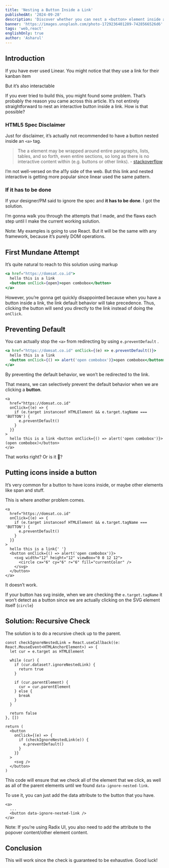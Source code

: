 ```yaml
---
title: 'Nesting a Button Inside a Link'
publishedAt: '2024-09-28'
description: 'Discover whether you can nest a <button> element inside an <a> tag.'
banner: 'https://images.unsplash.com/photo-1729236401289-7428566526d6'
tags: 'web,react'
englishOnly: true
author: 'Asharul'
---
```


## Introduction

If you have ever used Linear. You might notice that they use a link for their kanban item

<NextImage
  src="https://images.unsplash.com/photo-1729236401289-7428566526d6"
  alt="Linear kanban is using a link for the their kanban item"
  width={500}
  height={527}
/>

But it’s also interactable

<NextImage
  src="https://images.unsplash.com/photo-1729236401289-7428566526d6"
  alt="Linear kanban has button inside a link that's interactable"
  width={400}
  height={343}
/>

If you ever tried to build this, you might found some problem. That’s probably the reason you came across this article. It’s not entirely straightforward to nest an interactive button inside a link. How is that possible?

### HTML5 Spec Disclaimer

Just for disclaimer, it’s actually not recommended to have a button nested inside an `<a>` tag.

> The a element may be wrapped around entire paragraphs, lists, tables, and so forth, even entire sections, so long as there is no interactive content within (e.g. buttons or other links).
> \- [stackoverflow](https://stackoverflow.com/questions/6393827/can-i-nest-a-button-element-inside-an-a-using-html5)

I’m not well-versed on the a11y side of the web. But this link and nested interactive is getting more popular since linear used the same pattern.

### If it has to be done

If your designer/PM said to ignore the spec and **it has to be done**. I got the solution.

I’m gonna walk you through the attempts that I made, and the flaws each step until I make the current working solution.

Note: My examples is going to use React. But it will be the same with any framework, because it’s purely DOM operations.

## First Mundane Attempt

It’s quite natural to reach to this solution using markup

```jsx
<a href="https://domsat.co.id">
  hello this is a link
  <button onClick={open}>open combobox</button>
</a>
```

However, you’re gonna get quickly disappointed because when you have a button inside a link, the link default behavior will take precedence. Thus, clicking the button will send you directly to the link instead of doing the `onClick`.

## Preventing Default

You can actually stop the `<a>` from redirecting by using `e.preventDefault` .

```jsx
<a href="https://domsat.co.id" onClick={(e) => e.preventDefault()}>
  hello this is a link
  <button onClick={() => alert('open combobox')}>open combobox</button>
</a>
```

By preventing the default behavior, we won’t be redirected to the link.

That means, we can selectively prevent the default behavior when we are clicking a **button**.

```tsx
<a
  href="https://domsat.co.id"
  onClick={(e) => {
    if (e.target instanceof HTMLElement && e.target.tagName === 'BUTTON') {
      e.preventDefault()
    }
  }}
>
  hello this is a link <button onClick={() => alert('open combobox')}>(open combobox)</button>
</a>
```

That works right? Or is it 🤨?

## Putting icons inside a button

It’s very common for a button to have icons inside, or maybe other elements like span and stuff.

This is where another problem comes.

```tsx
<a
  href="https://domsat.co.id"
  onClick={(e) => {
    if (e.target instanceof HTMLElement && e.target.tagName === 'BUTTON') {
      e.preventDefault()
    }
  }}
>
  hello this is a link{' '}
  <button onClick={() => alert('open combobox')}>
    <svg width="12" height="12" viewBox="0 0 12 12">
      <circle cx="6" cy="6" r="6" fill="currentColor" />
    </svg>
  </button>
</a>
```

It doesn’t work.

If your button has svg inside, when we are checking the `e.target.tagName` it won’t detect as a button since we are actually clicking on the SVG element itself (`circle`)

<NextImage
  src="https://images.unsplash.com/photo-1729236401289-7428566526d6"
  alt="CleanShot"
  width={500}
  height={358}
/>

## Solution: Recursive Check

The solution is to do a recursive check up to the parent.

```tsx
const checkIgnoreNestedLink = React.useCallback((e: React.MouseEvent<HTMLAnchorElement>) => {
  let cur = e.target as HTMLElement

  while (cur) {
    if (cur.dataset?.ignoreNestedLink) {
      return true
    }

    if (cur.parentElement) {
      cur = cur.parentElement
    } else {
      break
    }
  }

  return false
}, [])

return (
  <button
    onClick={(e) => {
      if (checkIgnoreNestedLink(e)) {
        e.preventDefault()
      }
    }}
  >
    <svg />
  </button>
)
```

This code will ensure that we check all of the element that we click, as well as all of the parent elements until we found `data-ignore-nested-link`.

To use it, you can just add the data attribute to the button that you have.

```tsx
<a>
  ...
  <button data-ignore-nested-link />
</a>
```

Note: If you’re using Radix UI, you also need to add the attribute to the popover content/other element content.

## Conclusion

This will work since the check is guaranteed to be exhaustive. Good luck!
